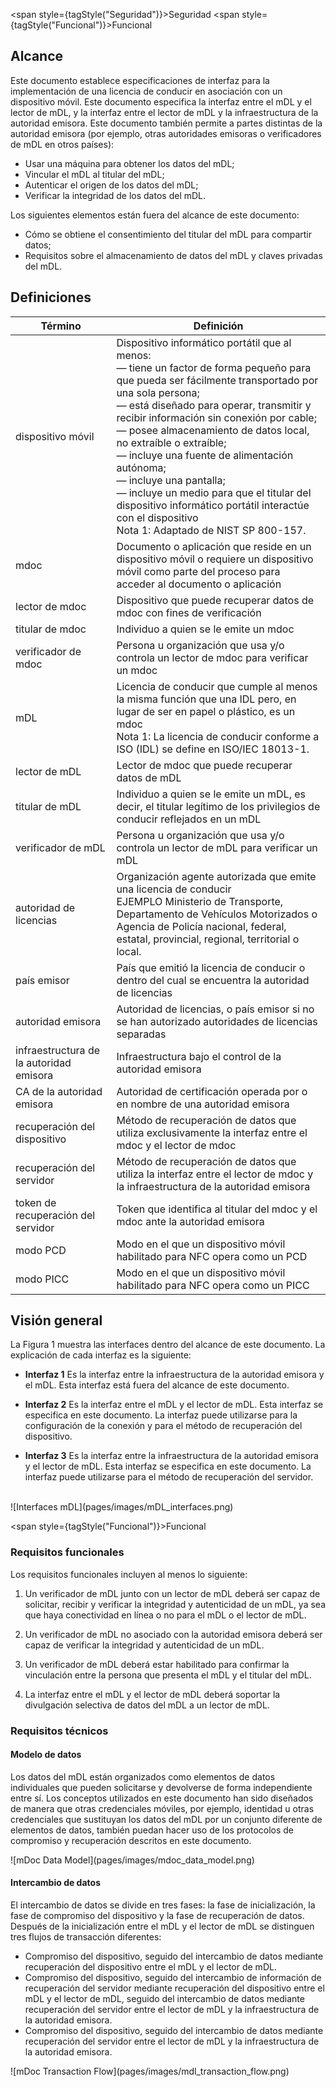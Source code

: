 
<span style={tagStyle("Seguridad")}>Seguridad</span>
<span style={tagStyle("Funcional")}>Funcional</span>

## Alcance 

Este documento establece especificaciones de interfaz para la implementación de una licencia de conducir en
asociación con un dispositivo móvil. Este documento especifica la interfaz entre el mDL y el lector
de mDL, y la interfaz entre el lector de mDL y la infraestructura de la autoridad emisora. Este
documento también permite a partes distintas de la autoridad emisora (por ejemplo, otras autoridades emisoras o
verificadores de mDL en otros países):
- Usar una máquina para obtener los datos del mDL;
- Vincular el mDL al titular del mDL;
- Autenticar el origen de los datos del mDL;
- Verificar la integridad de los datos del mDL.

Los siguientes elementos están fuera del alcance de este documento:
- Cómo se obtiene el consentimiento del titular del mDL para compartir datos;
- Requisitos sobre el almacenamiento de datos del mDL y claves privadas del mDL.

## Definiciones

| Término | Definición |
|---------|------------|
| dispositivo móvil | Dispositivo informático portátil que al menos: <br/>— tiene un factor de forma pequeño para que pueda ser fácilmente transportado por una sola persona; <br/>— está diseñado para operar, transmitir y recibir información sin conexión por cable; <br/>— posee almacenamiento de datos local, no extraíble o extraíble; <br/>— incluye una fuente de alimentación autónoma; <br/>— incluye una pantalla; <br/>— incluye un medio para que el titular del dispositivo informático portátil interactúe con el dispositivo <br/>Nota 1: Adaptado de NIST SP 800-157. |
| mdoc | Documento o aplicación que reside en un dispositivo móvil o requiere un dispositivo móvil como parte del proceso para acceder al documento o aplicación |
| lector de mdoc | Dispositivo que puede recuperar datos de mdoc con fines de verificación |
| titular de mdoc | Individuo a quien se le emite un mdoc |
| verificador de mdoc | Persona u organización que usa y/o controla un lector de mdoc para verificar un mdoc |
| mDL | Licencia de conducir que cumple al menos la misma función que una IDL pero, en lugar de ser en papel o plástico, es un mdoc <br/>Nota 1: La licencia de conducir conforme a ISO (IDL) se define en ISO/IEC 18013-1. |
| lector de mDL | Lector de mdoc que puede recuperar datos de mDL |
| titular de mDL | Individuo a quien se le emite un mDL, es decir, el titular legítimo de los privilegios de conducir reflejados en un mDL |
| verificador de mDL | Persona u organización que usa y/o controla un lector de mDL para verificar un mDL |
| autoridad de licencias | Organización agente autorizada que emite una licencia de conducir <br/>EJEMPLO Ministerio de Transporte, Departamento de Vehículos Motorizados o Agencia de Policía nacional, federal, estatal, provincial, regional, territorial o local. |
| país emisor | País que emitió la licencia de conducir o dentro del cual se encuentra la autoridad de licencias |
| autoridad emisora | Autoridad de licencias, o país emisor si no se han autorizado autoridades de licencias separadas |
| infraestructura de la autoridad emisora | Infraestructura bajo el control de la autoridad emisora |
| CA de la autoridad emisora | Autoridad de certificación operada por o en nombre de una autoridad emisora |
| recuperación del dispositivo | Método de recuperación de datos que utiliza exclusivamente la interfaz entre el mdoc y el lector de mdoc |
| recuperación del servidor | Método de recuperación de datos que utiliza la interfaz entre el lector de mdoc y la infraestructura de la autoridad emisora |
| token de recuperación del servidor | Token que identifica al titular del mdoc y el mdoc ante la autoridad emisora |
| modo PCD | Modo en el que un dispositivo móvil habilitado para NFC opera como un PCD |
| modo PICC | Modo en el que un dispositivo móvil habilitado para NFC opera como un PICC |


## Visión general

La Figura 1 muestra las interfaces dentro del alcance de este documento. La explicación de cada interfaz es la siguiente:

- **Interfaz 1** Es la interfaz entre la infraestructura de la autoridad emisora y el mDL. Esta interfaz está fuera del alcance de este documento.

- **Interfaz 2** Es la interfaz entre el mDL y el lector de mDL. Esta interfaz se especifica en este documento. La interfaz puede utilizarse para la configuración de la conexión y para el método de recuperación del dispositivo.

- **Interfaz 3** Es la interfaz entre la infraestructura de la autoridad emisora y el lector de mDL. Esta interfaz se especifica en este documento. La interfaz puede utilizarse para el método de recuperación del servidor.
<br/>
<div style={{ display: 'flex', justifyContent: 'center' }}>
  ![Interfaces mDL](pages/images/mDL_interfaces.png)
</div>

<span style={tagStyle("Funcional")}>Funcional</span>
### Requisitos funcionales

Los requisitos funcionales incluyen al menos lo siguiente:

1. Un verificador de mDL junto con un lector de mDL deberá ser capaz de solicitar, recibir y verificar la integridad y autenticidad de un mDL, ya sea que haya conectividad en línea o no para el mDL o el lector de mDL.

2. Un verificador de mDL no asociado con la autoridad emisora deberá ser capaz de verificar la integridad y autenticidad de un mDL.

3. Un verificador de mDL deberá estar habilitado para confirmar la vinculación entre la persona que presenta el mDL y el titular del mDL.

4. La interfaz entre el mDL y el lector de mDL deberá soportar la divulgación selectiva de datos del mDL a un lector de mDL.

### Requisitos técnicos

#### Modelo de datos

Los datos del mDL están organizados como elementos de datos individuales que pueden solicitarse y devolverse de forma independiente entre sí. 
Los conceptos utilizados en este documento han sido diseñados de manera que otras credenciales móviles, por ejemplo, identidad u otras credenciales que sustituyan los datos del mDL por un conjunto diferente de elementos de datos, también puedan hacer uso de los protocolos de compromiso y recuperación descritos en este documento.

<div style={{ display: 'flex', justifyContent: 'center' }}>
  ![mDoc Data Model](pages/images/mdoc_data_model.png)
</div>

#### Intercambio de datos

El intercambio de datos se divide en tres fases: la fase de inicialización, la fase de compromiso del dispositivo y
la fase de recuperación de datos. Después de la inicialización entre el mDL y el lector
de mDL se distinguen tres flujos de transacción diferentes:
- Compromiso del dispositivo, seguido del intercambio de datos mediante recuperación del dispositivo entre el mDL y el
lector de mDL.
- Compromiso del dispositivo, seguido del intercambio de información de recuperación del servidor mediante recuperación del dispositivo
entre el mDL y el lector de mDL, seguido del intercambio de datos mediante recuperación del servidor entre
el lector de mDL y la infraestructura de la autoridad emisora.
- Compromiso del dispositivo, seguido del intercambio de datos mediante recuperación del servidor entre el lector de mDL
y la infraestructura de la autoridad emisora.

<div style={{ display: 'flex', justifyContent: 'center' }}>
  ![mDoc Transaction Flow](pages/images/mdl_transaction_flow.png)
</div>


